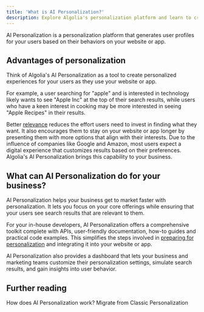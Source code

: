 ```yaml
---
title: 'What is AI Personalization?'
description: Explore Algolia's personalization platform and learn to create personalized experiences for your users.
---
```



<Beta />

AI Personalization is a personalization platform that generates user profiles for your users based on their behaviors on your website or app.


<Profile />

## Advantages of personalization

Think of Algolia's AI Personalization as a tool to create personalized experiences for your users as they use your website or app.

For example, a user searching for "apple" and is interested in technology likely wants to see "Apple Inc" at the top of their search results, while users who have a keen interest in cooking may be more interested in seeing "Apple Recipes" in their results.

Better [relevance](/guides/managing-results/relevance-overview/) reduces the effort users need to invest in finding what they want.
It also encourages them to stay on your website or app longer by presenting them with more options that align with their interests.
Due to the influence of companies like Google and Amazon, most users expect a digital experience that customizes results based on their preferences.
Algolia's AI Personalization brings this capability to your business.

## What can AI Personalization do for your business?

AI Personalization helps your business get to market faster with personalization.
It lets you focus on your core offerings while ensuring that your users see search results that are relevant to them.

For your in-house developers, AI Personalization offers a comprehensive toolkit complete with APIs, user-friendly documentation, how-to guides and practical code examples.
This simplifies the steps involved in [preparing for personalization](/guides/personalization/ai-personalization/configure/#before-you-begin) and integrating it into your website or app.

AI Personalization also provides a dashboard that lets your business and marketing teams customize their personalization settings, simulate search results, and gain insights into user behavior.

## Further reading

<CardGroup cols={2}>
  <Card title="Guide" icon="book" href="/guides/personalization/ai-personalization/how-does-ai-personalization-work" horizontal="true">
    How does AI Personalization work?
  </Card>
  <Card title="Guide" icon="book" href="/guides/personalization/ai-personalization/migrate-from-classic-personalization" horizontal="true">
    Migrate from Classic Personalization
  </Card>
</CardGroup>